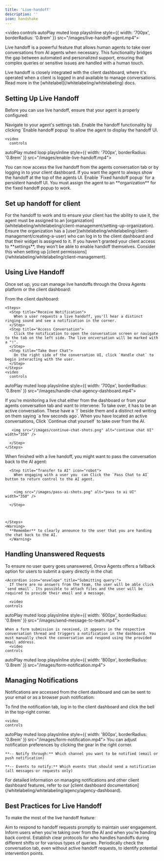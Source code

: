 ```yaml
---
title: 'Live-handoff'
description: ''
icon: handshake
---
```




<video
      controls
  autoPlay
  muted
  loop
  playsInline
      style={{ width: '700px', borderRadius: '0.8rem' }}
      src="/images/live-handoff-agent.mp4"></video>


Live handoff is a powerful feature that allows human agents to take over conversations from AI agents when necessary. This functionality bridges the gap between automated and personalized support, ensuring that complex queries or sensitive issues are handled with a human touch.

<Note>
Live handoff is closely integrated with the client dashboard, where it's operated when a client is logged in and available to manage conversations. Read more in the [whitelabel](/whitelabeling/whitelabeling) docs.
</Note>

## Setting Up Live Handoff

Before you can use live handoff, ensure that your agent is properly configured:

<Steps>
  <Step title="Agent settings tab">
    Navigate to your agent's settings tab. 
  </Step>
  <Step title="Enable handoff">
    Enable the handoff functionality by clicking `Enable handoff popup` to allow the agent to display the handoff UI.

    <video
      controls
  autoPlay
  muted
  loop
  playsInline
      style={{ width: '700px', borderRadius: '0.8rem' }}
      src="/images/enable-live-handoff.mp4"></video>

  </Step>
  <Step title="Handoff enabled">
    You can now access the live handoff from the agents conversation tab or by logging in to your client dashboard.
  </Step>
</Steps>


<Card title="Fixed handoff popup" icon="gear">
    If you want the agent to always show the handoff at the top of the agents UI. Enable `Fixed handoff popup` for a persistent handoff UI.
  </Card>

<Warning>
    You must assign the agent to an **organization** for the fixed handoff popup to work.
    </Warning>


## Set up handoff for client

<Steps>
  <Step title="Create and Assign Agent to an Organization">
    For the handoff to work and to ensure your client has the ability to use it, the agent must be assigned to an [organization](whitelabeling/whitelabeling/client-management/setting-up-organization).
  </Step>
  <Step title="Create User Access">
    Ensure the organization has a [user](whitelabeling/whitelabeling/client-management/creating-a-user) who can log in to the client dashboard and that their widget is assigned to it.
  </Step>
</Steps>





<Info>
If you haven't granted your client access to **settings**, they won't be able to enable handoff themselves. Consider this when setting up [client permissions](/whitelabeling/whitelabeling/client-management).
</Info>

## Using Live Handoff

Once set up, you can manage live handoffs through the Orova Agents platform or the client dashboard:

<AccordionGroup>
  <Accordion title="Handling Incoming Handoff Requests">

  From the client dashboard:

    <Steps>
      <Step title="Receive Notification">
        When a user requests a live handoff, you'll hear a distinct ringing sound and see a notification in the corner.
      </Step>
      <Step title="Access Conversation">
        Click the notification to open the conversation screen or navigate to the tab on the left side. The live oncversation will be marked with a "!".
      </Step>
      <Step title="Take Over Chat">
        On the right side of the conversation UI, click `Handle chat` to begin interacting with the user.
      </Step>
    </Steps>
    <video
      controls
  autoPlay
  muted
  loop
  playsInline
      style={{ width: '700px', borderRadius: '0.8rem' }}
      src="/images/handle-chat-agency-dashboard.mp4"></video>
  </Accordion>
  
  <Accordion title="Initiating Handoff from AI to Human">
    If you're monitoring a live chat either from the dashboard or from your agents conversation tab and want to intervene:
    <Steps>
      <Step title="Active Conversation">
        To take over, it has to be an active conversation. These have a `!` beside them and a distinct red writing on them saying `a few seconds ago`. 
      </Step>
      <Step title="Initiate Handoff">
        When you have located an active conversations, Click `Continue chat yourself` to take over from the AI.

       <img src="/images/continue-chat-shots.png" alt="continue chat UI" width="350" />

      </Step>
    </Steps>
  </Accordion>
  
  <Accordion title="Returning Control to AI">
    When finished with a live handoff, you might want to pass the conversation back to the AI agent:
    <Steps>
      
      <Step title="Transfer to AI" icon="robot">
        When engaging with a user you  can Click the `Pass Chat to AI` button to return control to the AI agent.


        <img src="/images/pass-ai-shots.png" alt="pass to ai UI" width="350" />

      </Step>

      

    </Steps>
    <Warning>
      **Remember** to clearly announce to the user that you are handing the chat back to the AI.
      </Warning>
  </Accordion>
</AccordionGroup>

## Handling Unanswered Requests

To ensure no user query goes unanswered, Orova Agents offers a fallback option for users to submit a query directly in the chat:


 

 
    <Accordion icon="envelope" title="Submitting query:">
      If there are no answers from the team, the user will be able click `send email`. Its possible to attach files and the user will be required to provide their email and a message.
      
      <video
    controls
  autoPlay
  muted
  loop
  playsInline
    style={{ width: '600px', borderRadius: '0.8rem' }}
    src="/images/send-message-to-team.mp4"></video>

  
</Accordion>





   <Accordion icon="reply" title="Answering query:">
      
    When a form submission is received, it appears in the respective conversation thread and triggers a notification in the dashboard. You must manually check the conversation and respond using the provided email address.  
      <video
    controls
  autoPlay
  muted
  loop
  playsInline
    style={{ width: '800px', borderRadius: '0.8rem' }}
    src="/images/form-notification.mp4"></video>



  
</Accordion>



## Managing Notifications

Notifications are accessed from the client dashboard and can be sent to your email or as a browser push notification:

<Steps>
  <Step title="Access Notification Settings" icon="bell">
    To find the notification tab, log in to the client dashboard and click the bell in the top-right corner.


    <video
    controls
  autoPlay
  muted
  loop
  playsInline
    style={{ width: '800px', borderRadius: '0.8rem' }}
    src="/images/form-notification.mp4"></video>
  </Step>
  <Step title="Customize Alerts" icon="gear">
    You can adjust notification preferences by clicking the gear in the right corner.
    
    **-- Notify through:** Which channel you want to be notified (email or push notification)

    **-- Events to notify:** Which events that should send a notification (all messages or requests only)
  </Step>
</Steps>

<Tip>
For detailed information on managing notifications and other client dashboard features, refer to our [client dashboard documentation](/whitelabeling/whitelabeling/agency/agency-dashboard).
</Tip>

## Best Practices for Live Handoff

To make the most of the live handoff feature:

<CardGroup cols={2}>
  <Card title="Quick Response" icon="bolt">
    Aim to respond to handoff requests promptly to maintain user engagement.
  </Card>
  <Card title="Clear Communication" icon="comments">
    Inform users when you're taking over from the AI and when you're handing back control.
  </Card>
  <Card title="Team Coordination" icon="users">
    Establish clear protocols for who handles handoffs during different shifts or for various types of queries.
  </Card>
  <Card title="Regular Monitoring" icon="eye">
    Periodically check the conversation tab, even without active handoff requests, to identify potential intervention points.
  </Card>
</CardGroup>





